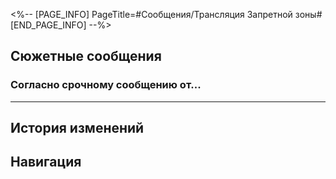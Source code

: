 <%-- [PAGE_INFO]
PageTitle=#Сообщения/Трансляция Запретной зоны#
[END_PAGE_INFO] --%>
{{Сообщение Инфобокс
|id          = 4
|Изображение = НИП Трансляция Запретной зоны Иконка.png
|Тип         = НИП
|Отправитель = Трансляция Запретной зоны
|Описание    = 
|Фракция     = Ярило-VI
}}

==Сюжетные сообщения==
===Согласно срочному сообщению от...===
{{Сообщения
|условие_получения = 
|текст =
:'''Трансляция Запретной зоны:''' Согласно срочному сообщению от команды снабжения, в последнее время в Запретной зоне появилось несколько неисправных патрульных роботов неизвестного происхождения. Возникает опасность нападения на персонал. Небоевому составу рекомендуется меньше двигаться поодиночке, пока сохраняется риск, и при необходимости заранее запрашивать сопровождение. Если у вас есть какая-либо информация о происхождении неисправных роботов, пожалуйста, немедленно свяжитесь с инженером второго уровня Молли из технологического отдела.
;{Принятая миссия: Вне контроля}
}}
----

==История изменений==
{{История изменений|2.7}}

==Навигация==
{{Сообщения Навбокс}}